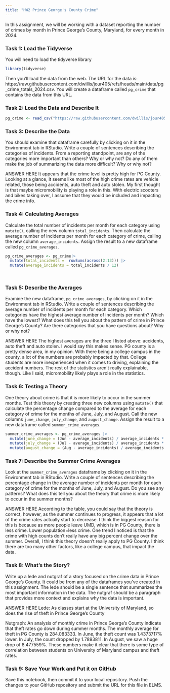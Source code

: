 ```yaml
---
title: "HW2 Prince George's County Crime"
---
```


In this assignment, we will be working with a dataset reporting the number of crimes by month in Prince George's County, Maryland, for every month in 2024. 

### Task 1: Load the Tidyverse

You will need to load the tidyverse library

```r
library(tidyverse)
```

Then you'll load the data from the web. The URL for the data is: https://raw.githubusercontent.com/dwillis/jour405/refs/heads/main/data/pg_crime_totals_2024.csv. You will create a dataframe called `pg_crime` that contains the data from this URL.

### Task 2: Load the Data and Describe It

```r
pg_crime <- read_csv("https://raw.githubusercontent.com/dwillis/jour405/refs/heads/main/data/pg_crime_totals_2024.csv")
```
### Task 3: Describe the Data

You should examine that dataframe carefully by clicking on it in the Environment tab in RStudio. Write a couple of sentences describing the categories of incidents. From a reporting standpoint, are any of the categories more important than others? Why or why not? Do any of them make the job of summarizing the data more difficult? Why or why not?

ANSWER HERE
It appears that the crime level is pretty high for PG County. Looking at a glance, it seems like most of the high crime rates are vehicle related, those being accidents, auto theft and auto stolen. My first thought is that maybe micromobility is playing a role in this. With electric scooters and bikes taking over, I assume that they would be included and impacting the crime info.

### Task 4: Calculating Averages

Calculate the total number of incidents per month for each category using `mutate()`, calling the new column `total_incidents`. Then calculate the average number of incidents per month for each category of crime, calling the new column `average_incidents`. Assign the result to a new dataframe called `pg_crime_averages`.

```r
pg_crime_averages <- pg_crime|>
  mutate(total_incidents =  rowSums(across(2:13))) |>
  mutate(average_incidents = total_incidents / 12)

  
```

### Task 5: Describe the Averages

Examine the new dataframe, `pg_crime_averages`, by clicking on it in the Environment tab in RStudio. Write a couple of sentences describing the average number of incidents per month for each category. Which categories have the highest average number of incidents per month? Which have the lowest? What does this tell you about the pattern of crime in Prince George's County? Are there categories that you have questions about? Why or why not?

ANSWER HERE
The highest averages are the three I listed above: accidents, auto theft and auto stolen. I would say this makes sense. PG county is a pretty dense area, in my opinion. With there being a college campus in the county, a lot of the numbers are probably impacted by that. College students are more inexperienced when it comes to driving, explaining the accident numbers. The rest of the statistics aren't really explainable, though. Like I said, micromobility likely plays a role in the statistics.

### Task 6: Testing a Theory

One theory about crime is that it is more likely to occur in the summer months. Test this theory by creating three new columns using `mutate()` that calculate the percentage change compared to the average for each category of crime for the months of June, July, and August. Call the new columns `june_change`, `july_change`, and `august_change`. Assign the result to a new dataframe called `summer_crime_averages`.

```r
summer_crime_averages <- pg_crime_averages |>
  mutate(june_change = (Jun - average_incidents) / average_incidents * 100)|>
  mutate(july_change = (Jul - average_incidents) / average_incidents * 100)|>
  mutate(august_change = (Aug - average_incidents) / average_incidents * 100)
```

### Task 7: Describe the Summer Crime Averages

Look at the `summer_crime_averages` dataframe by clicking on it in the Environment tab in RStudio. Write a couple of sentences describing the percentage change in the average number of incidents per month for each category of crime for the months of June, July, and August. Do you see any patterns? What does this tell you about the theory that crime is more likely to occur in the summer months?

ANSWER HERE
According to the table, you could say that the theory is correct, however, as the summer continues to progress, it appears that a lot of the crime rates actually start to decrease. I think the biggest reason for this is because as more people leave UMD, which is in PG County, there is less crime. Lower population=less crime.  One trend I noticed is that the crime with high counts don't really have any big percent change over the summer. Overall, I think this theory doesn't really apply to PG County. I think there are too many other factors, like a college campus, that impact the data.

### Task 8: What's the Story?

Write up a lede and nutgraf of a story focused on the crime data in Prince George's County. It could be from any of the dataframes you've created in this assignment. The lede should be a single sentence that summarizes the most important information in the data. The nutgraf should be a paragraph that provides more context and explains why the data is important.

ANSWER HERE
Lede: As classes start at the University of Maryland, so does the rise of theft in Prince George's County

Nutgraph: An analysis of monthly crime in Prince George's County indicate that theft rates go down during summer months. The monthly average for theft in PG County is 284.083333. In June, the theft count was 1.4373717% lower. In July, the count dropped by 1.7893811. In August, we saw a huge drop of 8.477559%. These numbers make it clear that there is some type of correlation between students on University of Maryland campus and theft rates.

### Task 9: Save Your Work and Put it on GitHub

Save this notebook, then commit it to your local repository. Push the changes to your GitHub repository and submit the URL for this file in ELMS.
